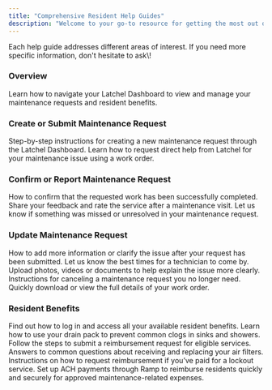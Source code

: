```yaml
---
title: "Comprehensive Resident Help Guides"
description: "Welcome to your go-to resource for getting the most out of your Latchel services. These guides are designed to walk you through common processes like submitting maintenance requests, understanding your Resident Benefits, and knowing what to expect during emergency or routine repairs. Whether you’re new to Latchel or just need a quick refresher, you’ll find helpful, step-by-step instructions to make your experience simple and stress-free."
---
```


<Tip>
  Each help guide addresses different areas of interest. If you need more specific information, don't hesitate to ask\!
</Tip>

### **Overview**

<Card title="Resident Dashboard Overview" icon="chalkboard-user" iconType="duotone" href="/s/topic/0TO5e000000h9wrGAA/Resident-Dashboard-Overview">
  Learn how to navigate your Latchel Dashboard to view and manage your maintenance requests and resident benefits.
</Card>

### **Create or Submit Maintenance Request**

<CardGroup cols={2}>
  <Card title="Submitting a New Maintenance Request (Resident)" icon="house-chimney-crack" iconType="duotone" href="/s/topic/0TO5e000000h9wrGAA/How-can-a-Resident-Submit-a-Maintenance-Request">
    Step-by-step instructions for creating a new maintenance request through the Latchel Dashboard.
  </Card>
  <Card title="Requesting Assistance from Latchel Via Work Order" icon="user-check" iconType="duotone" href="/s/topic/0TO5e000000h9wrGAA/Requesting-Assistance-from-Latchel-Via-Work-Order">
    Learn how to request direct help from Latchel for your maintenance issue using a work order.
  </Card>
</CardGroup>

### **Confirm or Report Maintenance Request**

<CardGroup cols={2}>
  <Card title="Confirming Completion of a Work Order (Resident)" icon="badge-check" iconType="duotone" href="/s/topic/0TO5e000000h9wrGAA/How-can-a-Resident-Confirm-Completion-of-a-Work-Order">
    How to confirm that the requested work has been successfully completed.
  </Card>
  <Card title="Rating the Services Provided (Resident)" icon="heart-circle-check" iconType="duotone" href="/s/topic/0TO5e000000h9wrGAA/Rating-Completed-Maintenance-Request-Service">
    Share your feedback and rate the service after a maintenance visit.
  </Card>
  <Card title="Reporting an Incomplete Maintenance Request" icon="house-circle-xmark" iconType="duotone" href="/s/topic/0TO5e000000h9wrGAA/How-can-a-Resident-Report-an-Incomplete-Request">
    Let us know if something was missed or unresolved in your maintenance request.
  </Card>
</CardGroup>

### **Update Maintenance Request**

<CardGroup cols={2}>
  <Card title="Providing Updates on a Work Order (Resident)" icon="message-pen" iconType="duotone" href="/s/topic/0TO5e000000h9wrGAA/How-can-a-Resident-View-or-Update-Work-Orders">
    How to add more information or clarify the issue after your request has been submitted.
  </Card>
  <Card title="Updating Availability (Resident)" icon="calendar-lines-pen" iconType="duotone" href="/s/topic/0TO5e000000h9wqGAA/How-to-Update-the-Resident-s-Availability">
    Let us know the best times for a technician to come by.
  </Card>
  <Card title="Adding Images or Files on a Work Order (Resident)" icon="images" iconType="duotone" href="/s/topic/0TO5e000000h9wrGAA/How-can-a-Resident-Add-Images-and-Files-on-a-Work-Order">
    Upload photos, videos or documents to help explain the issue more clearly.
  </Card>
  <Card title="Cancelling a Work Order" icon="file-xmark" iconType="duotone" href="/s/topic/0TO5e000000h9wrGAA/Cancelling-A-Work-Order-Resident">
    Instructions for canceling a maintenance request you no longer need.
  </Card>
  <Card title="Generating Work Order Details (Resident)" icon="file-doc" iconType="duotone" href="/s/topic/0TO5e000000h9wrGAA/How-can-a-Resident-Generate-Work-Order-Details-in-PDF">
    Quickly download or view the full details of your work order.
  </Card>
</CardGroup>

### **Resident Benefits**

<CardGroup cols={2}>
  <Card title="Accessing Your Resident Benefits Hub" icon="clipboard-list-check" iconType="duotone" href="/s/topic/0TO5e000000h9wrGAA/Accessing-Your-Resident-Benefits-Hub">
    Find out how to log in and access all your available resident benefits.
  </Card>
  <Card title="Resident Benefits: Drain Pack Instructions" icon="pipe-collar" iconType="duotone" href="/s/topic/0TO5e000000h9wrGAA/Resident-Benefit-Drain-Pack-Instructions">
    Learn how to use your drain pack to prevent common clogs in sinks and showers.
  </Card>
  <Card title="Resident Benefits: Filling for Cash Reimbursement" icon="money-bill-transfer" iconType="duotone" href="/s/topic/0TO5e000000h9wrGAA/How-can-Residents-Submit-Benefits-Through-Latchel">
    Follow the steps to submit a reimbursement request for eligible services.
  </Card>
  <Card title="FAQ Air Filters for Residents" icon="air-conditioner" iconType="duotone" href="/s/topic/0TO5e000000h9wrGAA/FAQ-Air-Filters-for-Residents">
    Answers to common questions about receiving and replacing your air filters.
  </Card>
  <Card title="Resident Benefits: Lockout Reimbursement" icon="house-lock" iconType="duotone" href="/s/topic/0TO5e000000h9wrGAA/Resident-Benefit-Lockout-Reimbursement">
    Instructions on how to request reimbursement if you’ve paid for a lockout service.
  </Card>
  <Card title="ACH Setup Through Ramp" icon="money-check-dollar-pen" iconType="duotone" href="s/topic/0TO5e000000h9wrGAA/ACH-Setup-Through-Ramp">
    Set up ACH payments through Ramp to reimburse residents quickly and securely for approved maintenance-related expenses.
  </Card>
</CardGroup>